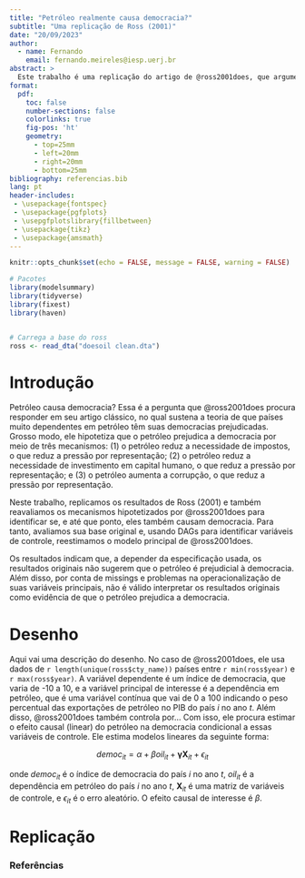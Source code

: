 ```yaml
---
title: "Petróleo realmente causa democracia?"
subtitle: "Uma replicação de Ross (2001)"
date: "20/09/2023"
author:
  - name: Fernando
    email: fernando.meireles@iesp.uerj.br
abstract: > 
  Este trabalho é uma replicação do artigo de @ross2001does, que argumenta que a riqueza do petróleo é prejudicial à democracia. Em particular, reavaliamos também os mecanismos hipotetizados por Ross para identificar se, e até que ponto, eles também causam democracia. Os resultados indicam que, a depender da especificação usada, os resultados originais não sugerem que o petróleo é prejudicial à democracia.
format:
  pdf:
    toc: false
    number-sections: false
    colorlinks: true
    fig-pos: 'ht'
    geometry:
      - top=25mm
      - left=20mm
      - right=20mm
      - bottom=25mm
bibliography: referencias.bib
lang: pt
header-includes:
 - \usepackage{fontspec}
 - \usepackage{pgfplots}
 - \usepgfplotslibrary{fillbetween}
 - \usepackage{tikz}
 - \usepackage{amsmath}
---
```


```r
knitr::opts_chunk$set(echo = FALSE, message = FALSE, warning = FALSE)

# Pacotes
library(modelsummary)
library(tidyverse)
library(fixest)
library(haven)


# Carrega a base do ross
ross <- read_dta("doesoil clean.dta")
```


# Introdução

Petróleo causa democracia? Essa é a pergunta que @ross2001does procura responder em seu artigo clássico, no qual sustena a teoria de que países muito dependentes em petróleo têm suas democracias prejudicadas. Grosso modo, ele hipotetiza que o petróleo prejudica a democracia por meio de três mecanismos: (1) o petróleo reduz a necessidade de impostos, o que reduz a pressão por representação; (2) o petróleo reduz a necessidade de investimento em capital humano, o que reduz a pressão por representação; e (3) o petróleo aumenta a corrupção, o que reduz a pressão por representação.

Neste trabalho, replicamos os resultados de Ross (2001) e também reavaliamos os mecanismos hipotetizados por @ross2001does para identificar se, e até que ponto, eles também causam democracia. Para tanto, avaliamos sua base original e, usando DAGs para identificar variáveis de controle, reestimamos o modelo principal de @ross2001does.

Os resultados indicam que, a depender da especificação usada, os resultados originais não sugerem que o petróleo é prejudicial à democracia. Além disso, por conta de missings e problemas na operacionalização de suas variáveis principais, não é válido interpretar os resultados originais como evidência de que o petróleo prejudica a democracia.


# Desenho

Aqui vai uma descrição do desenho. No caso de @ross2001does, ele usa dados de `r length(unique(ross$cty_name))` países entre `r min(ross$year)` e `r max(ross$year)`. A variável dependente é um índice de democracia, que varia de -10 a 10, e a variável principal de interesse é a dependência em petróleo, que é uma variável contínua que vai de 0 a 100 indicando o peso percentual das exportações de petróleo no PIB do país $i$ no ano $t$. Além disso, @ross2001does também controla por... Com isso, ele procura estimar o efeito causal (linear) do petróleo na democracia condicional a essas variáveis de controle. Ele estima modelos lineares da seguinte forma:

$$
democ_{it} = \alpha + \beta oil_{it} + \boldsymbol{\gamma} \mathbf{X}_{it} + \epsilon_{it}
$$

onde $democ_{it}$ é o índice de democracia do país $i$ no ano $t$, $oil_{it}$ é a dependência em petróleo do país $i$ no ano $t$, $\mathbf{X}_{it}$ é uma matriz de variáveis de controle, e $\epsilon_{it}$ é o erro aleatório. O efeito causal de interesse é $\beta$.



# Replicação




### Referências

::: {#refs}
:::

